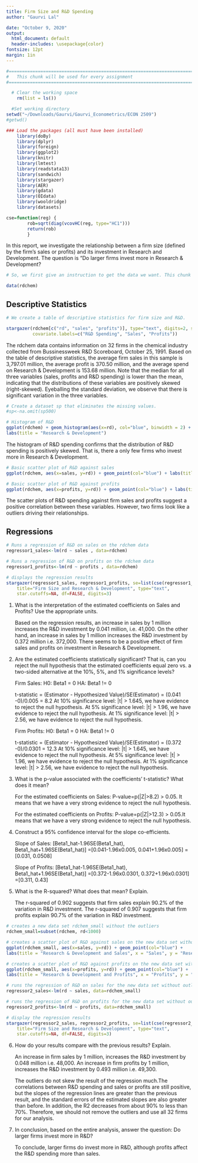 ```yaml
---
title: Firm Size and R&D Spending
author: "Gaurvi Lal"

date: "October 9, 2020"
output:
  html_document: default
  header-includes: \usepackage{color}
fontsize: 12pt
margin: 1in
---
```

<!--

-->

```r

#==============================================================================
#   This chunk will be used for every assignment
#==============================================================================

  # Clear the working space
    rm(list = ls())

  #Set working directory
setwd("~/Downloads/Gaurvi/Gaurvi_Econometrics/ECON 2509")
#getwd()

### Load the packages (all must have been installed)
    library(doBy)
    library(dplyr)
    library(foreign)
    library(ggplot2)
    library(knitr)
    library(lmtest)
    library(readstata13)
    library(sandwich)
    library(stargazer)
    library(AER)
    library(gdata)
    library(OIdata)
    library(wooldridge)
    library(datasets)

cse=function(reg) {
        rob=sqrt(diag(vcovHC(reg, type="HC1")))
        return(rob)
        }

```

In this report, we investigate the relationship between a firm size (defined by the firm's sales or profits) and its investment in Research and Development. The question is "Do larger firms invest more in Research & Development?

```r

# So, we first give an instruction to get the data we want. This chunk of R code is not included in the RMarkdown report because of the include=FALSE in the setting above. Even if it is not included, it is essential for the R code to know the data before you can plot anything. 

data(rdchem)


```

## Descriptive Statistics

```r
# We create a table of descriptive statistics for firm size and R&D.

stargazer(rdchem[c("rd", "sales", "profits")], type="text", digits=2, summary.stat=c("n", "mean", "median", "sd"), title="Firm Size and R&D Spending", flip=FALSE,
          covariate.labels=c("R&D Spending", "Sales", "Profits"))
```

The rdchem data contains information on 32 firms in the chemical industry collected from Bussinessweek R&D Scoreboard, October 25, 1991. Based on the table of descriptive statistics, the average firm sales in this sample is 3,797.01 million, the average profit is 370.50 million, and the average spend on Research & Development is 153.68 million. Note that the median for all three variables (sales, profits and R&D spending) is lower than the mean, indicating that the distributions of these variables are positively skewed (right-skewed). Eyeballing the standard deviation, we observe that there is significant variation in the three variables.

```r

# Create a dataset sp that eliminates the missing values.
#sp<-na.omit(sp500)

# Histogram of R&D
ggplot(rdchem) + geom_histogram(aes(x=rd), col="blue", binwidth = 2) + 
labs(title = "Research & Development") 

```

The histogram of R&D spending confirms that the distribution of R&D spending is positively skewed. That is, there a only few firms who invest more in Research & Development.

```r
# Basic scatter plot of R&D against sales 
ggplot(rdchem, aes(x=sales, y=rd)) + geom_point(col="blue") + labs(title = "R&D Spending and Sales", x = "Sales", y = "R&D Spending") + stat_smooth(method = "lm", col = "red", se=FALSE)

# Basic scatter plot of R&D against profits 
ggplot(rdchem, aes(x=profits, y=rd)) + geom_point(col="blue") + labs(title = "R&D Spending and Profits", x = "Profits", y = "R&D Spending") + stat_smooth(method = "lm", col = "red", se=FALSE)

```

The scatter plots of R&D spending against firm sales and profits suggest a positive correlation between these variables. However, two firms look like a outliers driving their relationships.

## Regressions 

```r
# Runs a regression of R&D on sales on the rdchem data 
regressor1_sales<-lm(rd ~ sales , data=rdchem)

# Runs a regression of R&D on profits on the rdchem data 
regressor1_profits<-lm(rd ~ profits , data=rdchem)

# displays the regression results
stargazer(regressor1_sales, regressor1_profits, se=list(cse(regressor1_sales), cse(regressor1_profits)),
    title="Firm Size and Research & Development", type="text", 
    star.cutoffs=NA, df=FALSE, digits=3)
```

1. What is the interpretation of the estimated coefficients on Sales and Profits? Use the appropriate units.

   Based on the regression results, an increase in sales by 1 million increases the R&D     investment by 0.041 million, i.e. 41,000.
   On the other hand, an increase in sales by 1 million increases the R&D investment by     0.372 million i.e. 372,000.
   There seems to be a positive effect of firm sales and profits on investment in           Research & Development. 

2. Are the estimated coefficients statistically significant? That is, can you reject the null hypothesis that the estimated coefficients equal zero vs. a two-sided alternative at the 10%, 5%, and 1% significance levels?
   
   Firm Sales:
   H0: Beta1 = 0
   HA: Beta1 != 0
   
   t-statistic = (Estimator - Hypothesized Value)/SE(Estimator)
            = (0.041 -0)/0.005
            = 8.2
   At 10% significance level:
   |t| > 1.645, we have evidence to reject the null hypothesis.
   At 5% significance level:
   |t| > 1.96, we have evidence to reject the null hypothesis.
   At 1% significance level:
   |t| > 2.56, we have evidence to reject the null hypothesis.
  
   Firm Profits:
   H0: Beta1 = 0
   HA: Beta1 != 0
   
   t-statistic = (Estimator - Hypothesized Value)/SE(Estimator)
               = (0.372 -0)/0.0301
               = 12.3
   At 10% significance level:
   |t| > 1.645, we have evidence to reject the null hypothesis.
   At 5% significance level:
   |t| > 1.96, we have evidence to reject the null hypothesis. 
   At 1% significance level:
   |t| > 2.56, we have evidence to reject the null hypothesis.
  
3. What is the p-value associated with the coefficients’ t-statistic? What does it mean?
   
   For the estimated coefficients on Sales:
   P-value=p(|Z|>8.2) > 0.05. It means that we have a very strong evidence to reject the    null hypothesis.
   
   For the estimated coefficients on Profits:
   P-value=p(|Z|>12.3) > 0.05.It means that we have a very strong evidence to reject the    null hypothesis. 
   
4. Construct a 95% confidence interval for the slope co-efficients.
  
   Slope of Sales:
   [Beta1_hat-1.96SE(Beta1_hat), Beta1_hat+1.96SE(Beta1_hat)]
   =[0.041-1.96x0.005, 0.041+1.96x0.005]
   =[0.031, 0.0508]
  
   Slope of Profits:
   [Beta1_hat-1.96SE(Beta1_hat), Beta1_hat+1.96SE(Beta1_hat)]
   =[0.372-1.96x0.0301, 0.372+1.96x0.0301]
   =[0.311, 0.43]
  

5. What is the R-squared? What does that mean? Explain.

   The r-squared of 0.902 suggests that firm sales explain 90.2% of the variation in R&D    investment.
   The r-squared of 0.907 suggests that firm profits explain 90.7% of the variation in      R&D investment.

```r
# creates a new data set rdchem_small without the outliers
rdchem_small=subset(rdchem, rd<1000)

# creates a scatter plot of R&D against sales on the new data set without outliers
ggplot(rdchem_small, aes(x=sales, y=rd)) + geom_point(col="blue") + 
labs(title = "Research & Development and Sales", x = "Sales", y = "Research & Development") + geom_smooth(method = "lm", col = "red", se=FALSE)

# creates a scatter plot of R&D against profits on the new data set without outliers
ggplot(rdchem_small, aes(x=profits, y=rd)) + geom_point(col="blue") + 
labs(title = "Research & Development and Profits", x = "Profits", y = "Research & Development") + geom_smooth(method = "lm", col = "red", se=FALSE)

# runs the regression of R&D on sales for the new data set without outliers
regressor2_sales<-lm(rd ~ sales, data=rdchem_small)

# runs the regression of R&D on profits for the new data set without outliers
regressor2_profits<-lm(rd ~ profits, data=rdchem_small)

# display the regression results
stargazer(regressor2_sales, regressor2_profits, se=list(cse(regressor2_sales), cse(regressor2_profits)),
    title="Firm Size and Research & Development", type="text", 
    star.cutoffs=NA, df=FALSE, digits=3)
```

6. How do your results compare with the previous results? Explain.
   
   An increase in firm sales by 1 million, increases the R&D investment by 0.048 million    i.e. 48,000.
   An increase in firm profits by 1 million, increases the R&D investment by 0.493          million i.e. 49,300.

   The outliers do not skew the result of the regression much.The correlations between      R&D spending and sales or profits are still positive, but the slopes of the regression    lines are greater than the previous result, and the standard errors of the estimated     slopes are also greater than before. In addition, the R2 decreases from about 90% to     less than 70%. Therefore, we should not remove the outliers and use all 32 firms for     our analysis.
  
7. In conclusion, based on the entire analysis, answer the question: Do larger firms invest more in R&D?
   
   To conclude, larger firms do invest more in R&D, although profits affect the R&D         spending more than sales.
